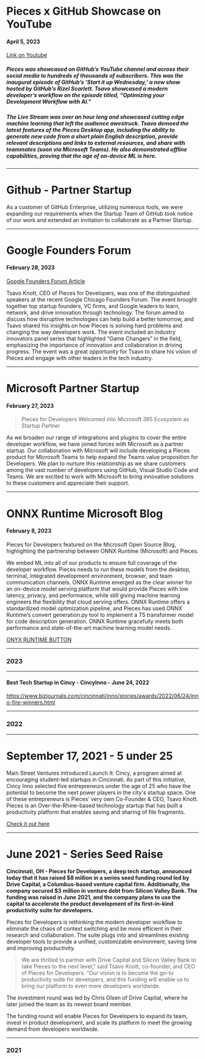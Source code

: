 # Pieces x GitHub Showcase on YouTube
#### April 5, 2023

<a href="https://www.youtube.com/watch?v=3VCPqik3QmE">Link on Youtube</a>

##### Pieces was showcased on GitHub’s YouTube channel and across their social media to hundreds of thousands of subscribers. This was the inaugural episode of GitHub’s ‘Start it up Wednesday,’ a new show hosted by GitHub’s Rizel Scarlett. Tsavo showcased a modern developer’s workflow on the episode titled, “Optimizing your Development Workflow with AI.”

##### The Live Stream was over an hour long and showcased cutting edge machine learning that left the audience awestruck. Tsavo demoed the latest features of the Pieces Desktop app, including the ability to generate new code from a short plain English description, provide relevant descriptions and links to external resources, and share with teammates (soon via Microsoft Teams). He also demonstrated offline capabilities, proving that the age of on-device ML is here.

---

# Github - Partner Startup
As a customer of GitHub Enterprise, utilizing numerous tools, we were expanding our requirements when the Startup Team of GitHub took notice of our work and extended an invitation to collaborate as a Partner Startup.

---

# Google Founders Forum
#### February 28, 2023

<a href="https://rsvp.withgoogle.com/events/google-founders-forum">Google Founders Forum Article</a>

Tsavo Knott, CEO of Pieces for Developers, was one of the distinguished speakers at the recent Google Chicago Founders Forum. The event brought together top startup founders, VC firms, and Google leaders to learn, network, and drive innovation through technology. The forum aimed to discuss how disruptive technologies can help build a better tomorrow, and Tsavo shared his insights on how Pieces is solving hard problems and changing the way developers work. The event included an industry innovators panel series that highlighted “Game Changers” in the field, emphasizing the importance of innovation and collaboration in driving progress. The event was a great opportunity for Tsavo to share his vision of Pieces and engage with other leaders in the tech industry.

---

# Microsoft Partner Startup
#### February 27, 2023

> Pieces for Developers Welcomed into Microsoft 365 Ecosystem as Startup Partner

As we broaden our range of integrations and plugins to cover the entire developer workflow, we have joined forces with Microsoft as a partner startup. Our collaboration with Microsoft will include developing a Pieces product for Microsoft Teams to help expand the Teams value proposition for Developers. We plan to nurture this relationship as we share customers among the vast number of developers using GitHub, Visual Studio Code and Teams. We are excited to work with Microsoft to bring innovative solutions to these customers and appreciate their support.

---

# ONNX Runtime Microsoft Blog
#### February 8, 2023

Pieces for Developers featured on the Microsoft Open Source Blog, highlighting the partnership between ONNX Runtime (Microsoft) and Pieces.

We embed ML into all of our products to ensure full coverage of the developer workflow. Pieces needs to run these models from the desktop, terminal, integrated development environment, browser, and team communication channels. ONNX Runtime emerged as the clear winner for an on-device model serving platform that would provide Pieces with low latency, privacy, and performance, while still giving machine learning engineers the flexibility that cloud serving offers. ONNX Runtime offers a standardized model optimization pipeline, and Pieces has used ONNX Runtime’s convert generation.py tool to implement a T5 transformer model for code description generation. ONNX Runtime gracefully meets both performance and state-of-the-art machine learning model needs.

<a href="https://cloudblogs.microsoft.com/opensource/2023/02/08/performant-on-device-inferencing-with-onnx-runtime/">ONYX RUNTIME BUTTON</a>

---

### 2023

---

#### Best Tech Startup in Cincy - CincyInno - June 24, 2022

https://www.bizjournals.com/cincinnati/inno/stories/awards/2022/06/24/inno-fire-winners.html

---

### 2022

---

# September 17, 2021 - 5 under 25

Main Street Ventures introduced Launch It: Cincy, a program aimed at encouraging student-led startups in Cincinnati. As part of this initiative, Cincy Inno selected five entrepreneurs under the age of 25 who have the potential to become the next power players in the city's startup space. One of these entrepreneurs is Pieces’ very own Co-Founder & CEO, Tsavo Knott. Pieces is an Over-the-Rhine-based technology startup that has built a productivity platform that enables saving and sharing of file fragments.

<a href="https://www.bizjournals.com/cincinnati/inno/stories/news/2021/09/17/five-innovators-to-watch.html">Check it out here</a>

---

# June 2021 - Series Seed Raise

**Cincinnati, OH - Pieces for Developers, a deep tech startup, announced today that it has raised $8 million in a series seed funding round led by Drive Capital, a Columbus-based venture capital firm. Additionally, the company secured $3 million in venture debt from Silicon Valley Bank. The funding was raised in June 2021, and the company plans to use the capital to accelerate the product development of its first-in-kind productivity suite for developers.**

Pieces for Developers is rethinking the modern developer workflow to eliminate the chaos of context switching and be more efficient in their research and collaboration. The suite plugs into and streamlines existing developer tools to provide a unified, customizable environment, saving time and improving productivity.

> We are thrilled to partner with Drive Capital and Silicon Valley Bank to take Pieces to the next level," said Tsavo Knott, co-founder, and CEO of Pieces for Developers. "Our vision is to become the go-to productivity suite for developers, and this funding will enable us to bring our platform to even more developers worldwide.

The investment round was led by Chris Olsen of Drive Capital, where he later  joined the team as its newest board member.

The funding round will enable Pieces for Developers to expand its team, invest in product development, and scale its platform to meet the growing demand from developers worldwide.

---

### 2021